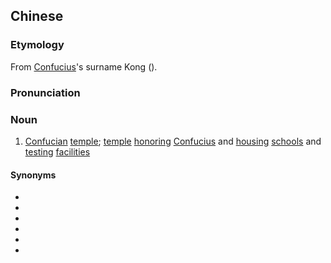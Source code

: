 {{also|孔庙}}
==Chinese==
{{zh-forms|s=孔庙|[[Confucius]]<br>[[Confucian]]}}
{{wikipedia|Temple of Confucius}}

===Etymology===
From [[Confucius]]'s surname Kong ({{m|zh|孔}}).

===Pronunciation===
{{zh-pron
|m=Kǒngmiào
|cat=n
}}

===Noun===
{{zh-noun}}

# {{lb|zh|religion}} [[Confucian]] [[temple]]; [[temple]] [[honor]]ing [[Confucius]] and [[housing]] [[school]]s and [[test]]ing [[facilities]]

====Synonyms====
* {{zh-l|文廟}}
* {{zh-l|聖廟}}
* {{zh-l|聖堂}}
* {{zh-l|夫子廟}}
* {{zh-l|孔子廟}}
* {{zh-l|學廟}}
